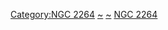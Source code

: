 {{Navbox
|bodyclass=hlist

|name  = NGC2264
|title = [[NGC 2264]]的成員
|list1 = 
*[[聖誕樹星團]]
* [[雪花星團]]
* [[錐狀星雲]]
* [[狐狸皮星雲]]
}}<includeonly>
[[Category:NGC 2264]]
</includeonly><noinclude>
[[Category:NGC 2264|~]]
[[Category:NGC天體|~]]
[[Category:天文學模板|NGC 2264]]
</noinclude>
